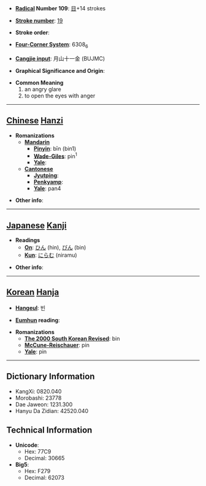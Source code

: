 * '''[[Wiktionary:Chinese radical index| Radical]] Number 109''': [[Wiktionary:Chinese radical index 目|目]]+14 strokes

* '''[[Wiktionary:Chinese total strokes index|Stroke number]]''': [[Wiktionary:Chinese total strokes index 19|19]]

* '''Stroke order''': 

* '''[[Wiktionary:Chinese four corner index|Four-Corner System]]''': 6308<sub>6</sub>

* '''[[Wiktionary:Chinese Cangjie index|Cangjie input]]''': 月山十一金 (BUJMC)

* '''Graphical Significance and Origin''': 

* '''Common Meaning'''
*#an angry glare
*# to open the eyes with anger


----

== [[Chinese]] [[Hanzi]] ==

* '''Romanizations'''
** '''[[Mandarin]]'''
*** '''[[Pinyin]]''': bīn (bin1)
*** '''[[Wade-Giles]]''': pin<sup>1</sup>
*** '''[[Yale]]''': 
** '''[[Cantonese]]'''
*** '''[[Jyutping]]''':
*** '''[[Penkyamp]]''': 
*** '''[[Yale]]''': pan4

* '''Other info''': 

----

== [[Japanese]] [[Kanji]] ==

* '''Readings'''
** '''[[On]]''': [[ひん]] (hin), [[びん]] (bin)
** '''[[Kun]]''': [[にらむ]] (niramu)

* '''Other info''':  

----

== [[Korean]] [[Hanja]] ==

* '''[[Hangeul]]''': 빈

* '''[[Eumhun]] reading''': 

* '''Romanizations'''
** '''[[The 2000 South Korean Revised Romanization|The 2000 South Korean Revised]]''': bin
** '''[[McCune-Reischauer]]''': pin
** '''[[Yale]]''': pin

----

== Dictionary Information ==

* KangXi: 0820.040
* Morobashi: 23778
* Dae Jaweon: 1231.300
* Hanyu Da Zidian: 42520.040

== Technical Information ==

* '''Unicode''':
** Hex: 77C9
** Decimal: 30665
* '''Big5''':
** Hex: F279
** Decimal: 62073